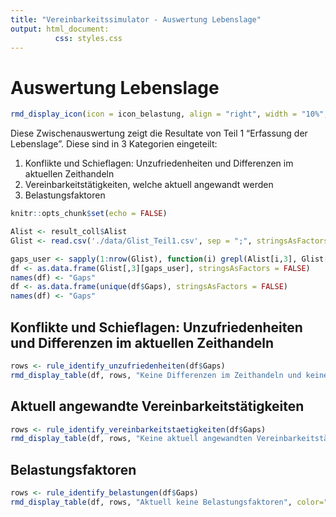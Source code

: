 ```yaml
---
title: "Vereinbarkeitssimulator - Auswertung Lebenslage"
output: html_document:
          css: styles.css
---
```

<h1>
Auswertung Lebenslage
</h1>


```r
rmd_display_icon(icon = icon_belastung, align = "right", width = "10%", height = "10%")
```

Diese Zwischenauswertung zeigt die Resultate von Teil 1 "Erfassung der Lebenslage". Diese sind in 3 Kategorien eingeteilt:

1. Konflikte und Schieflagen: Unzufriedenheiten und Differenzen im aktuellen Zeithandeln 
1. Vereinbarkeitstätigkeiten, welche aktuell angewandt werden  
1. Belastungsfaktoren  

```r
knitr::opts_chunk$set(echo = FALSE)
```

```r
Alist <- result_coll$Alist
Glist <- read.csv('./data/Glist_Teil1.csv', sep = ";", stringsAsFactors = FALSE, encoding = "UTF-8")
```

```r
gaps_user <- sapply(1:nrow(Glist), function(i) grepl(Alist[i,3], Glist[i,4]))
df <- as.data.frame(Glist[,3][gaps_user], stringsAsFactors = FALSE)
names(df) <- "Gaps"
df <- as.data.frame(unique(df$Gaps), stringsAsFactors = FALSE)
names(df) <- "Gaps"
```


## Konflikte und Schieflagen: Unzufriedenheiten und Differenzen im aktuellen Zeithandeln

```r
rows <- rule_identify_unzufriedenheiten(df$Gaps)
rmd_display_table(df, rows, "Keine Differenzen im Zeithandeln und keine Unzufriedenheiten", color="#ffeeee")
```

## Aktuell angewandte Vereinbarkeitstätigkeiten
```r
rows <- rule_identify_vereinbarkeitstaetigkeiten(df$Gaps)
rmd_display_table(df, rows, "Keine aktuell angewandten Vereinbarkeitstätigkeiten", color="#ffeeee")
```

## Belastungsfaktoren
```r
rows <- rule_identify_belastungen(df$Gaps)
rmd_display_table(df, rows, "Aktuell keine Belastungsfaktoren", color="#ffeeee")
```

